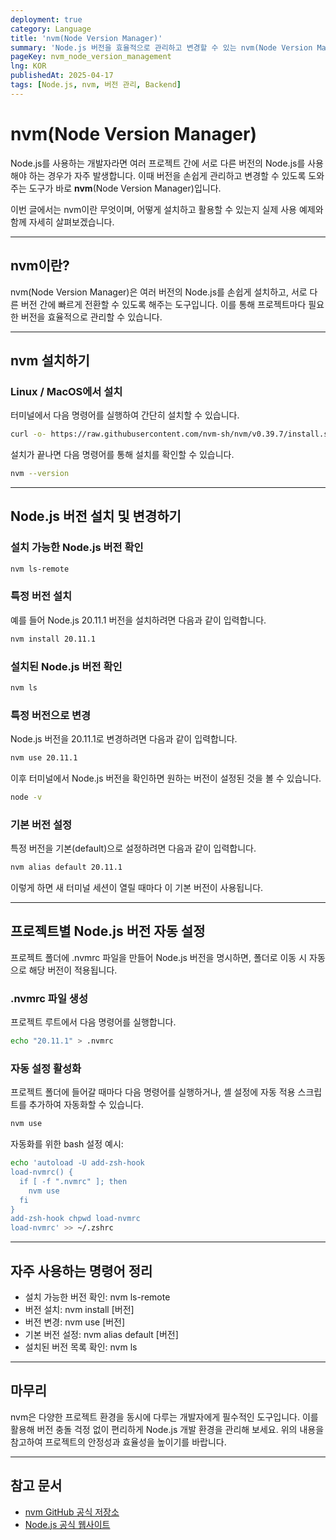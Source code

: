 ```yaml
---
deployment: true
category: Language
title: 'nvm(Node Version Manager)'
summary: 'Node.js 버전을 효율적으로 관리하고 변경할 수 있는 nvm(Node Version Manager)의 기본 사용법과 실전 예제를 확인해 봅시다.'
pageKey: nvm_node_version_management
lng: KOR
publishedAt: 2025-04-17
tags: [Node.js, nvm, 버전 관리, Backend]
---
```


# nvm(Node Version Manager)

Node.js를 사용하는 개발자라면 여러 프로젝트 간에 서로 다른 버전의 Node.js를 사용해야 하는 경우가 자주 발생합니다. 이때 버전을 손쉽게 관리하고 변경할 수 있도록 도와주는 도구가 바로 **nvm**(Node Version Manager)입니다.



이번 글에서는 nvm이란 무엇이며, 어떻게 설치하고 활용할 수 있는지 실제 사용 예제와 함께 자세히 살펴보겠습니다.

---

## nvm이란?

nvm(Node Version Manager)은 여러 버전의 Node.js를 손쉽게 설치하고, 서로 다른 버전 간에 빠르게 전환할 수 있도록 해주는 도구입니다. 이를 통해 프로젝트마다 필요한 버전을 효율적으로 관리할 수 있습니다.

---

## nvm 설치하기

### Linux / MacOS에서 설치

터미널에서 다음 명령어를 실행하여 간단히 설치할 수 있습니다.

```bash title="nvm" showLineNumbers
curl -o- https://raw.githubusercontent.com/nvm-sh/nvm/v0.39.7/install.sh | bash
```

설치가 끝나면 다음 명령어를 통해 설치를 확인할 수 있습니다.

```bash title="nvm" showLineNumbers
nvm --version
```

---

## Node.js 버전 설치 및 변경하기

### 설치 가능한 Node.js 버전 확인

```bash title="nvm" showLineNumbers
nvm ls-remote
```

### 특정 버전 설치

예를 들어 Node.js 20.11.1 버전을 설치하려면 다음과 같이 입력합니다.

```bash title="nvm" showLineNumbers
nvm install 20.11.1
```

### 설치된 Node.js 버전 확인

```bash title="nvm" showLineNumbers
nvm ls
```

### 특정 버전으로 변경

Node.js 버전을 20.11.1로 변경하려면 다음과 같이 입력합니다.

```bash title="nvm" showLineNumbers
nvm use 20.11.1
```

이후 터미널에서 Node.js 버전을 확인하면 원하는 버전이 설정된 것을 볼 수 있습니다.

```bash title="nvm" showLineNumbers
node -v
```

### 기본 버전 설정

특정 버전을 기본(default)으로 설정하려면 다음과 같이 입력합니다.

```bash title="nvm" showLineNumbers
nvm alias default 20.11.1
```

이렇게 하면 새 터미널 세션이 열릴 때마다 이 기본 버전이 사용됩니다.

---

## 프로젝트별 Node.js 버전 자동 설정

프로젝트 폴더에 <codeline>.nvmrc</codeline> 파일을 만들어 Node.js 버전을 명시하면, 폴더로 이동 시 자동으로 해당 버전이 적용됩니다.

### .nvmrc 파일 생성

프로젝트 루트에서 다음 명령어를 실행합니다.

```bash title="nvm" showLineNumbers
echo "20.11.1" > .nvmrc
```

### 자동 설정 활성화

프로젝트 폴더에 들어갈 때마다 다음 명령어를 실행하거나, 셸 설정에 자동 적용 스크립트를 추가하여 자동화할 수 있습니다.

```bash title="nvm" showLineNumbers
nvm use
```

자동화를 위한 bash 설정 예시:

```bash title="nvm" showLineNumbers
echo 'autoload -U add-zsh-hook
load-nvmrc() {
  if [ -f ".nvmrc" ]; then
    nvm use
  fi
}
add-zsh-hook chpwd load-nvmrc
load-nvmrc' >> ~/.zshrc
```

---

## 자주 사용하는 명령어 정리

- 설치 가능한 버전 확인: <codeline>nvm ls-remote</codeline>
- 버전 설치: <codeline>nvm install [버전]</codeline>
- 버전 변경: <codeline>nvm use [버전]</codeline>
- 기본 버전 설정: <codeline>nvm alias default [버전]</codeline>
- 설치된 버전 목록 확인: <codeline>nvm ls</codeline>

---

## 마무리

nvm은 다양한 프로젝트 환경을 동시에 다루는 개발자에게 필수적인 도구입니다. 이를 활용해 버전 충돌 걱정 없이 편리하게 Node.js 개발 환경을 관리해 보세요. 위의 내용을 참고하여 프로젝트의 안정성과 효율성을 높이기를 바랍니다.

---

## 참고 문서

- [nvm GitHub 공식 저장소](https://github.com/nvm-sh/nvm)
- [Node.js 공식 웹사이트](https://nodejs.org/)
